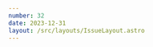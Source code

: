 ```yaml
---
number: 32
date: 2023-12-31
layout: /src/layouts/IssueLayout.astro
---
```



<Title title={`Issue ${frontmatter.number}`} date={frontmatter.date} />

<NewsletterSponsorSlot
  title="Put your mobile releases on autopilot."
  url="https://get.runway.team/get-started?utm_campaign%3DiOS%20CI%20Newsletter%26utm_medium%3Demail%26utm_source%3DiOS%20CI%20Newsletter%20Issue%2031%26utm_content%3Ddec_31_23"
  description="No more cat-herding, spreadsheets, or steady drip of manual busywork. Runway helps your team level up your release coordination and automation, from kickoff to release to rollout."
  image="/runway-alt.png"
/>

🎄🥂 **_The last issue of the year!_** 🎄🥂

Wow, I can't believe it's the last day of 2023 already and I am writing the last issue of the year. Time certainly flies when you're having fun 😄.

This has been an incredible year for the newsletter and I want to thank you all for the amazing support you have shown since the very first issue.

To celebrate the year, I wanted to pick my **three favourite moments** and share them with you:

🥇 **Interacting with you**

My favourite thing from the start of the newsletter has been reading the replies I get after I send out every issue and improving based on the feedback I get from you.

Furthermore, I have met numerous new people thanks to the newsletter and I feel a lot more in touch with the community, which feels amazing 🤩.

**🥈 1,000 subscribers**

When the year started, I was scared about people not being interested in the newsletter at all.

But you have shown me that I was very wrong! Not only have I reached the 500 subscribers goal I set myself at the beginning of the year, but we are now over 1,000 subscribers! Thank you all so much 🙏.

**🥉 The first-ever sponsor**

I am very grateful to Runway for being such a wonderful sponsor and for helping me from the early days of the newsletter.

Having companies sponsor my work helps me keep delivering content for free and allowing free access to information, which is one of my key values as a content creator.

I have some awesome sponsors lined up for 2024 which I can't wait to share with you!

**One more thing...**

To celebrate the end of the year, I have put together a special issue where I look back at the year and pick the **top 3** (or 4 as you will see in a second 😅) most-clicked articles of the year. They are amazing pieces of content that are **worth revisiting in 2024**!

🍾 That's it from me, Happy New Year everyone and see you all again next year!

## [🥇 Improving the build time of SPM packages](https://www.manu.show/2023-08-18-improve-build-times-in-spm-packages-and-in-your-apps?utm_campaign%3DiOS%20CI%20Newsletter%26utm_medium%3Demail%26utm_source%3DiOS%20CI%20Newsletter%20Issue%2031%26utm_content%3Ddec_31_23)

Most read article of the year and rightly so! What a great write-up by [Manu Herrera](https://twitter.com/manuherrera1) with so many tips to keep in the back of your mind when optimising your build times 🏎️.

📩 Found in [issue 23](https://www.polpiella.dev/newsletter/23).

## [🥈 Setting up SwiftFormat in your projects](https://www.codewithkasetti.com/posts/swiftformat_integration_automation?utm_campaign%3DiOS%20CI%20Newsletter%26utm_medium%3Demail%26utm_source%3DiOS%20CI%20Newsletter%20Issue%2031%26utm_content%3Ddec_31_23)

The second most-read article in the newsletter in 2023 is this amazing all-you-need-to-know guide to setting up SwiftFormat in your Swift projects by [Pranav Kasetti](https://www.linkedin.com/in/pranavkasetti/).

📩 Found in [issue 26](https://www.polpiella.dev/newsletter/26).

## [🥉 A new approach to testing in Swift](https://forums.swift.org/t/a-new-approach-to-testing-in-swift/67425?utm_campaign%3DiOS%20CI%20Newsletter%26utm_medium%3Demail%26utm_source%3DiOS%20CI%20Newsletter%20Issue%2031%26utm_content%3Ddec_31_23)

In _joint_ third place comes my personal favourite and the changes I am most looking forward to in 2024! This post by [Stuart Montgomery](https://twitter.com/throwspace) showcasing a new macro-based approach to testing that Apple has been working on is worth revisiting!

If you'd like a more in-depth look at the proof of concept library they have open-sourced, make sure you check out the documentation or my article on the topic.

📩 Found in [issue 25](https://www.polpiella.dev/newsletter/25).

## [🥉 Automatic memory leak detection on CI/CD](https://levelup.gitconnected.com/automating-memory-leak-detection-with-ci-integration-for-ios-380f08a55f0b?utm_campaign%3DiOS%20CI%20Newsletter%26utm_medium%3Demail%26utm_source%3DiOS%20CI%20Newsletter%20Issue%2031%26utm_content%3Ddec_31_23)

Last but not least and in _joint_ third place is this amazing article by [Tuan Hoang](https://www.linkedin.com/in/tuan-hoang-b02025183/) on how to automatically detect memory leaks on CI/CD.

I have been bitten by memory leaks on both personal and work projects and they are sometimes hard to spot, so any automation you can get around them is always welcome!

📩 Found in [issue 27](https://www.polpiella.dev/newsletter/27).
